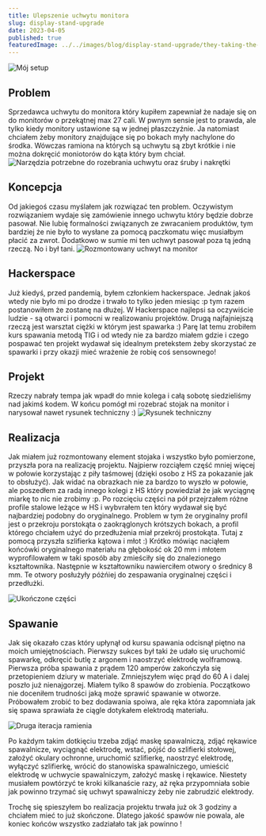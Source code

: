 ```yaml
---
title: Ulepszenie uchwytu monitora
slug: display-stand-upgrade
date: 2023-04-05
published: true
featuredImage: ../../images/blog/display-stand-upgrade/they-taking-the-hobbits.jpg
---
```



![Mój setup](../../images/blog/display-stand-upgrade/they-taking-the-hobbits.jpg)

## Problem
Sprzedawca uchwytu do monitora który kupiłem zapewniał że nadaje się on do monitorów o przekątnej max 27 cali. W pwnym sensie jest to prawda, ale tylko kiedy monitory ustawione są w jednej płaszczyźnie.
Ja natomiast chciałem żeby monitory znajdujące się po bokach myły nachylone do środka. Wówczas ramiona na których są uchwytu są zbyt krótkie i nie można dokręcić moniotorów do kąta który bym chciał.
![Narzędzia potrzebne do rozebrania uchwytu oraz śruby i nakrętki](../../images/blog/display-stand-upgrade/tools-and-parts.jpg)

## Koncepcja
Od jakiegoś czasu myślałem jak rozwiązać ten problem. Oczywistym rozwiązaniem wydaje się zamówienie innego uchwytu który będzie dobrze pasował. Nie lubię formalności związanych ze zwracaniem produktów,
tym bardziej że nie było to wysłane za pomocą paczkomatu więc musiałbym płacić za zwrot. Dodatkowo w sumie mi ten uchwyt pasował poza tą jedną rzeczą. No i był tani. 
![Rozmontowany uchwyt na monitor](../../images/blog/display-stand-upgrade/disasembled-stand.jpg)

## Hackerspace
Już kiedyś, przed pandemią, byłem członkiem hackerspace. Jednak jakoś wtedy nie było mi po drodze i trwało to tylko jeden miesiąc :p tym razem postanowiłem że zostanę na dłużej. W Hackerspace najlepsi sa oczywiście ludzie - 
są otwarci i pomocni w realizowaniu projektów. Drugą najfajniejszą rzeczą jest warsztat ciężki w którym jest spawarka :) Parę lat temu zrobiłem kurs spawania metodą TIG i od wtedy nie za bardzo miałem gdzie i czego pospawać
ten projekt wydawał się idealnym pretekstem żeby skorzystać ze spawarki i przy okazji mieć wrażenie że robię coś sensownego!

## Projekt
Rzeczy nabrały tempa jak wpadł do mnie kolega i całą sobotę siedzieliśmy nad jakimś kodem. W końcu pomógł mi rozebrać stojak na monitor i narysował nawet rysunek techniczny :)
![Rysunek techniczny](../../images/blog/display-stand-upgrade/design.jpg)

## Realizacja
Jak miałem już rozmontowany element stojaka i wszystko było pomierzone, przyszła pora na realizację projektu. Najpierw rozciąłem część mniej więcej w połowie korzystając z piły taśmowej (dzięki osobo z HS za pokazanie jak to obsłużyć).
Jak widać na obrazkach nie za bardzo to wyszło w połowie, ale poszedłem za radą innego kolegi z HS który powiedział że jak wyciągnę miarkę to nic nie zrobimy :p.
Po rozcięciu części na pół przejrzałem różne profile stalowe leżące w HS i wybvrałem ten który wydawał się być najbardziej podobny do oryginalnego.
Problem w tym że oryginalny profil jest o przekroju porstokąta o zaokrąglonych krótszych bokach, a profil którego chciałem użyć do przedłużenia miał przekrój prostokąta.
Tutaj z pomocą przyszła szlifierka kątowa i młot :) Krótko mówiąc naciąłem końcówki oryginalnego materiału na głębokość ok 20 mm i młotem wyprofilowałem w taki sposób aby zmieściły się do znalezionego kształtownika.
Następnie w kształtowniku nawierciłem otwory o średnicy 8 mm. Te otwory posłużyły póżńiej do zespawania oryginalnej części i przedłużki.

![Ukończone części](../../images/blog/display-stand-upgrade/finished-parts.jpg)

## Spawanie
Jak się okazało czas który upłynął od kursu spawania odcisnął piętno na moich umiejętnościach. Pierwszy sukces był taki że udało się uruchomić spawarkę, odkręcić butlę z argonem i naostrzyć elektrodę wolframową.
Pierwsza próba spawania z prądem 120 amperów zakończyła się przetopieniem dziury w materiale. Zmniejszyłem więc prąd do 60 A i dalej poszło już nienajgorzej. Miałem tylko 8 spawów do zrobienia.
Początkowo nie doceniłem trudności jaką może sprawić spawanie w otworze. Próbowałem zrobić to bez dodawania spoiwa, ale ręka która zapomniała jak się spawa sprawiała że ciągle dotykałem elektrodą materiału.

![Druga iteracja ramienia](../../images/blog/display-stand-upgrade/second-iteration.jpg)

Po każdym takim dotkięciu trzeba zdjąć maskę spawalniczą, zdjąć rękawice spawalnicze, wyciągnąć elektrodę, wstać, pójść do szlifierki stołowej, założyć okulary ochronne, uruchomić szlifierkę,
naostrzyć elektrodę, wyłączyć szlifierkę, wrócić do stanowiska spawalniczego, umieścić elektrodę w uchwycie spawalniczym, założyć maskę i rękawice. Niestety musiałem powtórzyć te kroki kilkanaście razy,
aż ręka przypomniała sobie jak powinno trzymać się uchwyt spawalniczy żeby nie zabrudzić elektrody.

<GalleryMountedPart />

Trochę się spieszyłem bo realizacja projektu trwała już ok 3 godziny a chciałem mieć to już skończone.
Dlatego jakość spawów nie powala, ale koniec końców wszystko zadziałało tak jak powinno !